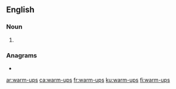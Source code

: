 ==English==

===Noun===
{{head|en|noun plural form}}

# {{plural of|warm-up|lang=en}}

===Anagrams===
* {{l|en|warms up}}

[[ar:warm-ups]]
[[ca:warm-ups]]
[[fr:warm-ups]]
[[ku:warm-ups]]
[[fi:warm-ups]]